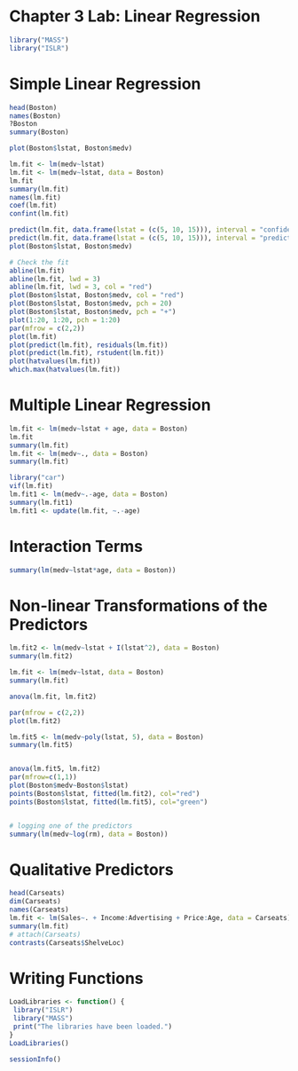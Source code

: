 # Chapter 3 Lab: Linear Regression

```r
library("MASS")
library("ISLR")
```

# Simple Linear Regression

```r
head(Boston)
names(Boston)
?Boston
summary(Boston)

plot(Boston$lstat, Boston$medv)

lm.fit <- lm(medv~lstat)
lm.fit <- lm(medv~lstat, data = Boston)
lm.fit
summary(lm.fit)
names(lm.fit)
coef(lm.fit)
confint(lm.fit)

predict(lm.fit, data.frame(lstat = (c(5, 10, 15))), interval = "confidence")
predict(lm.fit, data.frame(lstat = (c(5, 10, 15))), interval = "prediction")
plot(Boston$lstat, Boston$medv)

# Check the fit
abline(lm.fit)
abline(lm.fit, lwd = 3)
abline(lm.fit, lwd = 3, col = "red")
plot(Boston$lstat, Boston$medv, col = "red")
plot(Boston$lstat, Boston$medv, pch = 20)
plot(Boston$lstat, Boston$medv, pch = "+")
plot(1:20, 1:20, pch = 1:20)
par(mfrow = c(2,2))
plot(lm.fit)
plot(predict(lm.fit), residuals(lm.fit))
plot(predict(lm.fit), rstudent(lm.fit))
plot(hatvalues(lm.fit))
which.max(hatvalues(lm.fit))
```

# Multiple Linear Regression

```r
lm.fit <- lm(medv~lstat + age, data = Boston)
lm.fit
summary(lm.fit)
lm.fit <- lm(medv~., data = Boston)
summary(lm.fit)

library("car")
vif(lm.fit)
lm.fit1 <- lm(medv~.-age, data = Boston)
summary(lm.fit1)
lm.fit1 <- update(lm.fit, ~.-age)
```

# Interaction Terms

```r
summary(lm(medv~lstat*age, data = Boston))
```

# Non-linear Transformations of the Predictors

```r
lm.fit2 <- lm(medv~lstat + I(lstat^2), data = Boston)
summary(lm.fit2)

lm.fit <- lm(medv~lstat, data = Boston)
summary(lm.fit)

anova(lm.fit, lm.fit2)

par(mfrow = c(2,2))
plot(lm.fit2)

lm.fit5 <- lm(medv~poly(lstat, 5), data = Boston)
summary(lm.fit5)


anova(lm.fit5, lm.fit2)
par(mfrow=c(1,1))
plot(Boston$medv~Boston$lstat)
points(Boston$lstat, fitted(lm.fit2), col="red")
points(Boston$lstat, fitted(lm.fit5), col="green")


# logging one of the predictors
summary(lm(medv~log(rm), data = Boston))
```

# Qualitative Predictors

```r
head(Carseats)
dim(Carseats)
names(Carseats)
lm.fit <- lm(Sales~. + Income:Advertising + Price:Age, data = Carseats)
summary(lm.fit)
# attach(Carseats)
contrasts(Carseats$ShelveLoc)
```

# Writing Functions

```r
LoadLibraries <- function() {
 library("ISLR")
 library("MASS")
 print("The libraries have been loaded.")
}
LoadLibraries()
```


```r
sessionInfo()
```

